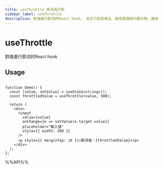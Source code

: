 ```yaml
---
title: useThrottle 用法與示例
sidebar_label: useThrottle
description: 對值進行節流的React hook。 本文介紹其用法、最佳實踐與代碼示例。適用於 React 開發中需要處理副作用的場景。
---
```

# useThrottle

對值進行節流的React hook

## Usage

```tsx live

function Demo() {
  const [value, setValue] = useState<string>();
  const throttledValue = useThrottle(value, 500);

  return (
    <div>
      <input
        value={value}
        onChange={e => setValue(e.target.value)}
        placeholder="輸入值"
        style={{ width: 280 }}
      />
      <p style={{ marginTop: 16 }}>節流值：{throttledValue}</p>
    </div>
  );
};

```

%%API%%